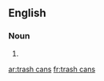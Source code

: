 ==English==

===Noun===
{{head|en|plural|head=[[trash]] [[can]]s}}

# {{plural of|trash can|lang=en|nocat=1}}

[[ar:trash cans]]
[[fr:trash cans]]